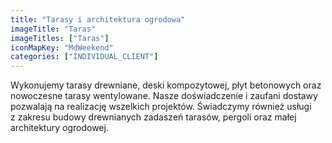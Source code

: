 ```yaml
---
title: "Tarasy i architektura ogrodowa"
imageTitle: "Taras"
imageTitles: ["Taras"]
iconMapKey: "MdWeekend"
categories: ["INDIVIDUAL_CLIENT"]
---
```


Wykonujemy tarasy drewniane, deski kompozytowej, płyt betonowych oraz nowoczesne tarasy wentylowane. Nasze doświadczenie i&nbsp;zaufani dostawy pozwalają na realizację wszelkich projektów. Świadczymy również usługi z&nbsp;zakresu budowy drewnianych zadaszeń tarasów, pergoli oraz małej architektury ogrodowej.
